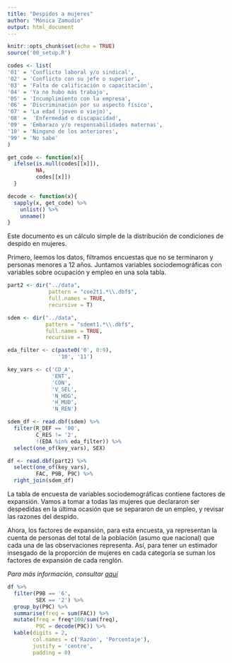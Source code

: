 ---
title: "Despidos a mujeres"
author: "Mónica Zamudio"
output: html_document
---

```{r setup, include=FALSE}
knitr::opts_chunk$set(echo = TRUE)
source('00_setup.R')

codes <- list(
'01' = 'Conflicto laboral y/o sindical',
'02' = 'Conflicto con su jefe o superior',
'03' = 'Falta de calificación o capacitación',
'04' = 'Ya no hubo más trabajo',
'05' = 'Incumplimiento con la empresa',
'06' = 'Discriminación por su aspecto físico',
'07' = 'La edad (joven o viejo)',
'08' =  'Enfermedad o discapacidad',
'09' = 'Embarazo y/o responsabilidades maternas',
'10' = 'Ninguno de los anteriores',
'99' = 'No sabe'
)

get_code <- function(x){
  ifelse(is.null(codes[[x]]), 
         NA, 
         codes[[x]])
  }

decode <- function(x){
  sapply(x, get_code) %>%
    unlist() %>%
    unname()
}
```

Este documento es un cálculo simple de la distribución de condiciones de despido en mujeres.

Primero, leemos los datos, filtramos encuestas que no se terminaron y personas menores a 12 años. Juntamos variables sociodemográficas con variables sobre ocupación y empleo en una sola tabla.

```{r}
part2 <- dir("../data", 
             pattern = "coe2t1.*\\.dbf$", 
             full.names = TRUE, 
             recursive = T)

sdem <- dir("../data", 
            pattern = "sdemt1.*\\.dbf$", 
            full.names = TRUE, 
            recursive = T)

eda_filter <- c(paste0('0', 0:9),
                '10', '11')

key_vars <- c('CD_A',
              'ENT',
              'CON',
              'V_SEL',
              'N_HOG',
              'H_MUD',
              'N_REN')

sdem_df <- read.dbf(sdem) %>% 
  filter(R_DEF == '00',
         C_RES != '2',
         !(EDA %in% eda_filter)) %>%
  select(one_of(key_vars), SEX)

df <- read.dbf(part2) %>% 
  select(one_of(key_vars),
         FAC, P9B, P9C) %>%
  right_join(sdem_df)

```

La tabla de encuesta de variables sociodemográficas contiene factores de expansión. Vamos a tomar a todas  las mujeres que declararon ser despedidas en la última ocasión que se separaron de un empleo, y revisar las razones del despido. 

Ahora, los factores de expansión, para esta encuesta, ya representan la cuenta de personas del total de la población (asumo que nacional) que cada una de las observaciones representa. 
Así, para tener un estimador insesgado de la proporción de mujeres en cada categoría se suman los factores de expansión de cada renglón. 

*Para más información, consultar [aquí](http://www.beta.inegi.org.mx/contenidos/proyectos/enchogares/regulares/enoe/doc/con_basedatos_proy2010.pdf)*



```{r}
df %>%
  filter(P9B == '6',
         SEX == '2') %>%
  group_by(P9C) %>%
  summarise(freq = sum(FAC)) %>%
  mutate(freq = freq*100/sum(freq),
         P9C = decode(P9C)) %>%
  kable(digits = 2, 
        col.names = c('Razón', 'Porcentaje'),
        justify = 'centre',
        padding = 0)
```



